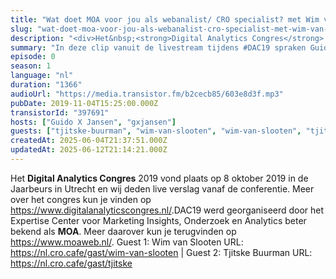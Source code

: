 ```yaml
---
title: "Wat doet MOA voor jou als webanalist/ CRO specialist? met Wim van Slooten en Tjitske Buurman"
slug: "wat-doet-moa-voor-jou-als-webanalist-cro-specialist-met-wim-van-slooten-en-tjitske-buurman"
description: "<div>Het&nbsp;<strong>Digital Analytics Congres</strong> 2019 vond plaats op 8 oktober 2019 in de Jaarbeurs in Utrecht en wij deden live verslag vanaf de conferentie. Meer over het congres kun je vinden op <a href=\"https://www.digitalanalyticscongres.nl/\">https://www.digitalanalyticscongres.nl/</a>.DAC19 werd georganiseerd door het Expertise Center voor Marketing Insights, Onderzoek en Analytics beter bekend als <strong>MOA</strong>. Meer daarover kun je terugvinden op <a href=\"https://www.moaweb.nl/\">https://www.moaweb.nl/</a>. Guest 1: Wim van Slooten URL: https://nl.cro.cafe/gast/wim-van-slooten | Guest 2: Tjitske Buurman URL: https://nl.cro.cafe/gast/tjitske&nbsp;</div>"
summary: "In deze clip vanuit de livestream tijdens #DAC19 spraken Guido en Bart met Wim en Tjitske van MOA, de organisatie van DAC19."
episode: 0
season: 1
language: "nl"
duration: "1366"
audioUrl: "https://media.transistor.fm/b2cecb85/603e8d3f.mp3"
pubDate: 2019-11-04T15:25:00.000Z
transistorId: "397691"
hosts: ["Guido X Jansen", "gxjansen"]
guests: ["tjitske-buurman", "wim-van-slooten", "wim-van-slooten", "tjitske-buurman"]
createdAt: 2025-06-04T21:37:51.000Z
updatedAt: 2025-06-12T21:14:21.000Z
---
```


Het&nbsp;<strong>Digital Analytics Congres</strong> 2019 vond plaats op 8 oktober 2019 in de Jaarbeurs in Utrecht en wij deden live verslag vanaf de conferentie. Meer over het congres kun je vinden op <a href="https://www.digitalanalyticscongres.nl/">https://www.digitalanalyticscongres.nl/</a>.DAC19 werd georganiseerd door het Expertise Center voor Marketing Insights, Onderzoek en Analytics beter bekend als <strong>MOA</strong>. Meer daarover kun je terugvinden op <a href="https://www.moaweb.nl/">https://www.moaweb.nl/</a>. Guest 1: Wim van Slooten URL: https://nl.cro.cafe/gast/wim-van-slooten | Guest 2: Tjitske Buurman URL: https://nl.cro.cafe/gast/tjitske&nbsp;
